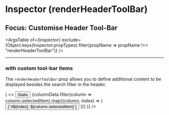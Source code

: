 


<Meta title="renderHeaderToolBar" component={Inspector} />

# Inspector (renderHeaderToolBar)
## Focus: Customise Header Tool-Bar

<ArgsTable of={Inspector} exclude={Object.keys(Inspector.propTypes).filter(propName => propName !== "renderHeaderToolBar")} />

----

### with custom tool-bar items
The `renderHeaderToolBar` prop allows you to define additional content to be displayed besides the search filter in the header.

<Canvas>
    <Story name="with custom tool-bar items">
        <Inspector
            schemas={{
                Person: personSchema,
                Shop: shopSelectionSchema
            }}
            defaultSelectedItems={["Person", "friends"]}
            renderHeaderToolBar={({ columnData }) => (
                <>
                    <button type="button" style={{ padding: "0.25em", lineHeight: "2em", backgroundColor: "#80cbc4", marginRight: ".5em" }}>Static</button>
                    {columnData.filter(column => column.selectedItem).map((column, index) => (
                        <button key={index} type="button" style={{ padding: "0.25em", lineHeight: "2em", backgroundColor: "#80cbc4" }}>
                            {`#${index}: ${column.selectedItem}`}
                        </button>
                    ))}
                </>
            )}
        />
    </Story>
</Canvas>
